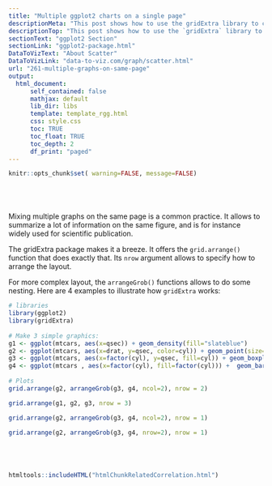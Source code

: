 ```yaml
---
title: "Multiple ggplot2 charts on a single page"
descriptionMeta: "This post shows how to use the gridExtra library to combine several ggplot2 charts on the same figure. Several examples are provided, illustrating several ways to split the graphing window."
descriptionTop: "This post shows how to use the `gridExtra` library to combine several `ggplot2` charts on the same figure. Several examples are provided, illustrating several ways to split the graphing window."
sectionText: "ggplot2 Section"
sectionLink: "ggplot2-package.html"
DataToVizText: "About Scatter"
DataToVizLink: "data-to-viz.com/graph/scatter.html"
url: "261-multiple-graphs-on-same-page"
output:
  html_document:
      self_contained: false    
      mathjax: default
      lib_dir: libs
      template: template_rgg.html
      css: style.css
      toc: TRUE
      toc_float: TRUE
      toc_depth: 2
      df_print: "paged"
---
```



```r
knitr::opts_chunk$set( warning=FALSE, message=FALSE)
```

<div class="container" style="padding-top: 40px">




Mixing multiple graphs on the same page is a common practice. It allows to summarize a lot of information on the same figure, and is for instance widely used for scientific publication.

The gridExtra package makes it a breeze. It offers the `grid.arrange()` function that does exactly that. Its `nrow` argument allows to specify how to arrange the layout. 

For more complex layout, the `arrangeGrob()` functions allows to do some nesting. Here are 4 examples to illustrate how `gridExtra` works:

<div class = "row">

<div class = "col-md-6  col-sm-12">

```r
# libraries
library(ggplot2)
library(gridExtra)
 
# Make 3 simple graphics:
g1 <- ggplot(mtcars, aes(x=qsec)) + geom_density(fill="slateblue")
g2 <- ggplot(mtcars, aes(x=drat, y=qsec, color=cyl)) + geom_point(size=5) + theme(legend.position="none")
g3 <- ggplot(mtcars, aes(x=factor(cyl), y=qsec, fill=cyl)) + geom_boxplot() + theme(legend.position="none")
g4 <- ggplot(mtcars , aes(x=factor(cyl), fill=factor(cyl))) +  geom_bar()
 
# Plots
grid.arrange(g2, arrangeGrob(g3, g4, ncol=2), nrow = 2)
```
</div>

<div class = "col-md-6  col-sm-12">

```r

grid.arrange(g1, g2, g3, nrow = 3)

```
</div>

<div class = "col-md-6  col-sm-12">

```r

grid.arrange(g2, arrangeGrob(g3, g4, ncol=2), nrow = 1)


```
</div>

<div class = "col-md-6  col-sm-12">

```r
grid.arrange(g2, arrangeGrob(g3, g4, nrow=2), nrow = 1)
```
</div>
</div>




```r
```

```r
```

```r
```

```r
```





<!-- Close container -->
</div>




```r
htmltools::includeHTML("htmlChunkRelatedCorrelation.html")
```
